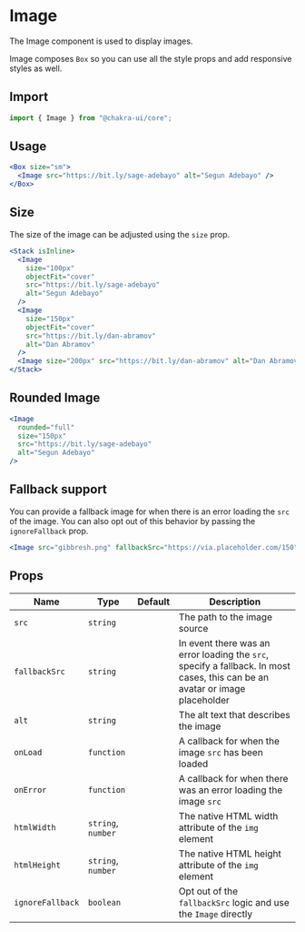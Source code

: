 # Image

The Image component is used to display images.

Image composes `Box` so you can use all the style props and add responsive
styles as well.

## Import

```js
import { Image } from "@chakra-ui/core";
```

## Usage

```jsx
<Box size="sm">
  <Image src="https://bit.ly/sage-adebayo" alt="Segun Adebayo" />
</Box>
```

## Size

The size of the image can be adjusted using the `size` prop.

```jsx
<Stack isInline>
  <Image
    size="100px"
    objectFit="cover"
    src="https://bit.ly/sage-adebayo"
    alt="Segun Adebayo"
  />
  <Image
    size="150px"
    objectFit="cover"
    src="https://bit.ly/dan-abramov"
    alt="Dan Abramov"
  />
  <Image size="200px" src="https://bit.ly/dan-abramov" alt="Dan Abramov" />
</Stack>
```

## Rounded Image

```jsx
<Image
  rounded="full"
  size="150px"
  src="https://bit.ly/sage-adebayo"
  alt="Segun Adebayo"
/>
```

## Fallback support

You can provide a fallback image for when there is an error loading the `src` of
the image. You can also opt out of this behavior by passing the `ignoreFallback`
prop.

```jsx
<Image src="gibbresh.png" fallbackSrc="https://via.placeholder.com/150" />
```

## Props

| Name             | Type               | Default | Description                                                                                                                  |
| ---------------- | ------------------ | ------- | ---------------------------------------------------------------------------------------------------------------------------- |
| `src`            | `string`           |         | The path to the image source                                                                                                 |
| `fallbackSrc`    | `string`           |         | In event there was an error loading the `src`, specify a fallback. In most cases, this can be an avatar or image placeholder |
| `alt`            | `string`           |         | The alt text that describes the image                                                                                        |
| `onLoad`         | `function`         |         | A callback for when the image `src` has been loaded                                                                          |
| `onError`        | `function`         |         | A callback for when there was an error loading the image `src`                                                               |
| `htmlWidth`      | `string`, `number` |         | The native HTML width attribute of the `img` element                                                                         |
| `htmlHeight`     | `string`, `number` |         | The native HTML height attribute of the `img` element                                                                        |
| `ignoreFallback` | `boolean`          |         | Opt out of the `fallbackSrc` logic and use the `Image` directly                                                              |
